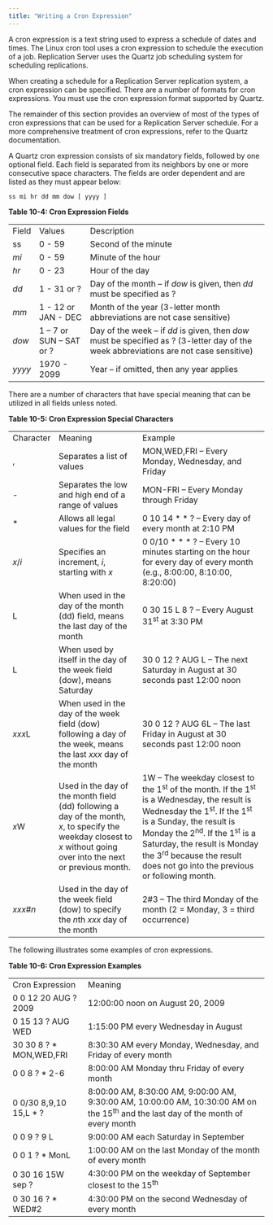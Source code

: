 ```yaml
---
title: "Writing a Cron Expression"
---
```


<div id="writing_cron_exp" class="registered_link"></div>

A cron expression is a text string used to express a schedule of dates and times. The Linux cron tool uses a cron expression to schedule the execution of a job. Replication Server uses the Quartz job scheduling system for scheduling replications.

When creating a schedule for a Replication Server replication system, a cron expression can be specified. There are a number of formats for cron expressions. You must use the cron expression format supported by Quartz.

The remainder of this section provides an overview of most of the types of cron expressions that can be used for a Replication Server schedule. For a more comprehensive treatment of cron expressions, refer to the Quartz documentation.

A Quartz cron expression consists of six mandatory fields, followed by one optional field. Each field is separated from its neighbors by one or more consecutive space characters. The fields are order dependent and are listed as they must appear below:

`ss mi hr dd mm dow [ yyyy ]`

**Table 10-4: Cron Expression Fields**


|        |                         |                                                                                                                                       |
| ------ | ----------------------- | ------------------------------------------------------------------------------------------------------------------------------------- |
| Field  | Values                  | Description                                                                                                                           |
| ss     | 0 - 59                  | Second of the minute                                                                                                                  |
| *mi*   | 0 - 59                  | Minute of the hour                                                                                                                    |
| *hr*   | 0 - 23                  | Hour of the day                                                                                                                       |
| *dd*   | 1 - 31 or ?             | Day of the month – if *dow* is given, then *dd* must be specified as ?                                                                |
| *mm*   | 1 - 12 or JAN - DEC     | Month of the year (3-letter month abbreviations are not case sensitive)                                                               |
| *dow*  | 1 – 7 or SUN – SAT or ? | Day of the week – if *dd* is given, then *dow* must be specified as ? (3-letter day of the week abbreviations are not case sensitive) |
| *yyyy* | 1970 - 2099             | Year – if omitted, then any year applies                                                                                              |


There are a number of characters that have special meaning that can be utilized in all fields unless noted.

**Table 10-5: Cron Expression Special Characters**

|           |                                                                                                                                                                      |                                                                                                                                                                                                                                                                                                                                                                              |
| --------- | -------------------------------------------------------------------------------------------------------------------------------------------------------------------- | ---------------------------------------------------------------------------------------------------------------------------------------------------------------------------------------------------------------------------------------------------------------------------------------------------------------------------------------------------------------------------- |
| Character | Meaning                                                                                                                                                              | Example                                                                                                                                                                                                                                                                                                                                                                      |
| ,         | Separates a list of values                                                                                                                                           | MON,WED,FRI – Every Monday, Wednesday, and Friday                                                                                                                                                                                                                                                                                                                            |
| -         | Separates the low and high end of a range of values                                                                                                                  | MON-FRI – Every Monday through Friday                                                                                                                                                                                                                                                                                                                                        |
| \*        | Allows all legal values for the field                                                                                                                                | 0 10 14 \* \* ? – Every day of every month at 2:10 PM                                                                                                                                                                                                                                                                                                                        |
| *x*/*i*   | Specifies an increment, *i*, starting with *x*                                                                                                                       | 0 0/10 \* \* \* ? – Every 10 minutes starting on the hour for every day of every month (e.g., 8:00:00, 8:10:00, 8:20:00)                                                                                                                                                                                                                                                     |
| L         | When used in the day of the month (dd) field, means the last day of the month                                                                                        | 0 30 15 L 8 ? – Every August 31<sup>st</sup> at 3:30 PM                                                                                                                                                                                                                                                                                                                      |
| L         | When used by itself in the day of the week field (dow), means Saturday                                                                                               | 30 0 12 ? AUG L – The next Saturday in August at 30 seconds past 12:00 noon                                                                                                                                                                                                                                                                                                  |
| *xxx*L    | When used in the day of the week field (dow) following a day of the week, means the last *xxx* day of the month                                                      | 30 0 12 ? AUG 6L – The last Friday in August at 30 seconds past 12:00 noon                                                                                                                                                                                                                                                                                                   |
| *x*W      | Used in the day of the month field (dd) following a day of the month, *x*, to specify the weekday closest to *x* without going over into the next or previous month. | 1W – The weekday closest to the 1<sup>st</sup> of the month. If the 1<sup>st</sup> is a Wednesday, the result is Wednesday the 1<sup>st</sup>. If the 1<sup>st</sup> is a Sunday, the result is Monday the 2<sup>nd</sup>. If the 1<sup>st</sup> is a Saturday, the result is Monday the 3<sup>rd</sup> because the result does not go into the previous or following month. |
| *xxx*#*n* | Used in the day of the week field (dow) to specify the *n*th *xxx* day of the month                                                                                  | 2#3 – The third Monday of the month (2 = Monday, 3 = third occurrence)                                                                                                                                                                                                                                                                                                       |


The following illustrates some examples of cron expressions.


**Table 10-6: Cron Expression Examples**


|                          |                                                                                                                                              |
| ------------------------ | -------------------------------------------------------------------------------------------------------------------------------------------- |
| Cron Expression          | Meaning                                                                                                                                      |
| 0 0 12 20 AUG ? 2009     | 12:00:00 noon on August 20, 2009                                                                                                             |
| 0 15 13 ? AUG WED        | 1:15:00 PM every Wednesday in August                                                                                                         |
| 30 30 8 ? \* MON,WED,FRI | 8:30:30 AM every Monday, Wednesday, and Friday of every month                                                                                |
| 0 0 8 ? \* 2-6           | 8:00:00 AM Monday thru Friday of every month                                                                                                 |
| 0 0/30 8,9,10 15,L \* ?  | 8:00:00 AM, 8:30:00 AM, 9:00:00 AM, 9:30:00 AM, 10:00:00 AM, 10:30:00 AM on the 15<sup>th</sup> and the last day of the month of every month |
| 0 0 9 ? 9 L              | 9:00:00 AM each Saturday in September                                                                                                        |
| 0 0 1 ? \* MonL          | 1:00:00 AM on the last Monday of the month of every month                                                                                    |
| 0 30 16 15W sep ?        | 4:30:00 PM on the weekday of September closest to the 15<sup>th</sup>                                                                        |
| 0 30 16 ? \* WED#2       | 4:30:00 PM on the second Wednesday of every month                                                                                            |

